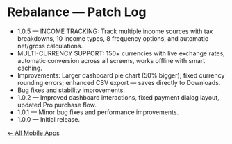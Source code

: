 
# Rebalance — Patch Log

- 1.0.5 — INCOME TRACKING: Track multiple income sources with tax breakdowns, 10 income types, 8 frequency options, and automatic net/gross calculations.
- MULTI-CURRENCY SUPPORT: 150+ currencies with live exchange rates, automatic conversion across all screens, works offline with smart caching.
- Improvements: Larger dashboard pie chart (50% bigger); fixed currency rounding errors; enhanced CSV export — saves directly to Downloads.
- Bug fixes and stability improvements.
- 1.0.2 — Improved dashboard interactions, fixed payment dialog layout, updated Pro purchase flow.
- 1.0.1 — Minor bug fixes and performance improvements.
- 1.0.0 — Initial release.

[← All Mobile Apps](/#mobile-apps)
